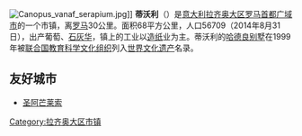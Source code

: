 {{unreferenced|time=2013-3-2}}
{{NoteTA
|1=zh-cn:拉齐奥;zh-hk:拉素;zh-tw:拉吉歐;
}}
[[File:Canopus_vanaf_serapium.jpg|thumb]]]]
'''蒂沃利'''（{{lang-it|Tivoli}}）是[[意大利|意大利]][[拉齐奥大区|拉齐奥大区]][[罗马首都广域市|罗马首都广域市]]的一个市镇，离[[罗马|罗马]]30公里。面积68平方公里，人口56709（2014年8月31日），出产葡萄、[[石灰华|石灰华]]，镇上的工业以[[造纸|造纸]]业为主。蒂沃利的[[哈德良别墅|哈德良别墅]]在1999年被[[联合国教育科学文化组织|联合国教育科学文化组织]]列入[[世界文化遗产|世界文化遗产]]名录。

==友好城市==
*{{FRA}} [[圣阿芒莱索|圣阿芒莱索]]

{{commons|Tivoli|蒂沃利}}

{{羅馬首都廣域市市鎮}}
{{Authority control}}
{{Italy-geo-stub}}

{{DEFAULTSORT:Tivoli}}
[[Category:拉齐奥大区市镇|Category:拉齐奥大区市镇]]